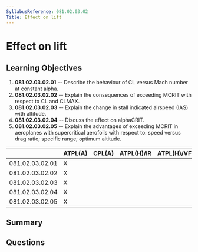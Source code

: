 ```yaml
---
SyllabusReference: 081.02.03.02
Title: Effect on lift
---
```


# Effect on lift

## Learning Objectives

1. **081.02.03.02.01** -- Describe the behaviour of CL versus Mach number at
   constant alpha.
2. **081.02.03.02.02** -- Explain the consequences of exceeding MCRIT with respect
   to CL and CLMAX.
3. **081.02.03.02.03** -- Explain the change in stall indicated airspeed (IAS)
   with altitude.
4. **081.02.03.02.04** -- Discuss the effect on alphaCRIT.
5. **081.02.03.02.05** -- Explain the advantages of exceeding MCRIT in aeroplanes
   with supercritical aerofoils with respect to: speed versus drag ratio;
   specific range; optimum altitude.

|                 | ATPL(A) | CPL(A) | ATPL(H)/IR | ATPL(H)/VFR | CPL(H) | IR  | CBIR(A) |
| --------------- | ------- | ------ | ---------- | ----------- | ------ | --- | ------- |
| 081.02.03.02.01 | X       |        |            |             |        |     |         |
| 081.02.03.02.02 | X       |        |            |             |        |     |         |
| 081.02.03.02.03 | X       |        |            |             |        |     |         |
| 081.02.03.02.04 | X       |        |            |             |        |     |         |
| 081.02.03.02.05 | X       |        |            |             |        |     |         |

## Summary

## Questions
